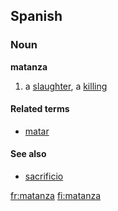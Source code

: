 ==Spanish==

===Noun===
'''matanza''' {{f}}

# a [[slaughter]], a [[killing]]

====Related terms====
*[[matar]] {{pos_v}}

====See also====
*[[sacrificio]] {{m}}

[[fr:matanza]]
[[fi:matanza]]